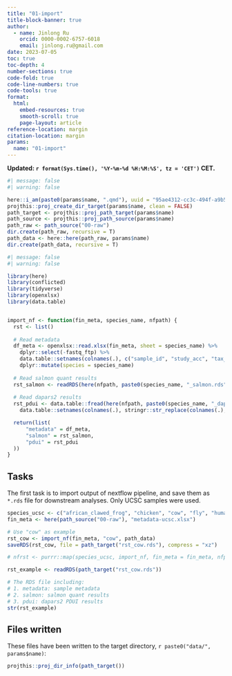 ```yaml
---
title: "01-import"
title-block-banner: true
author:
  - name: Jinlong Ru
    orcid: 0000-0002-6757-6018
    email: jinlong.ru@gmail.com
date: 2023-07-05
toc: true
toc-depth: 4
number-sections: true
code-fold: true
code-line-numbers: true
code-tools: true
format: 
  html:
    embed-resources: true
    smooth-scroll: true
    page-layout: article
reference-location: margin
citation-location: margin
params:
  name: "01-import"
---
```


**Updated: `r format(Sys.time(), '%Y-%m-%d %H:%M:%S', tz = 'CET')` CET.**

```r
#| message: false
#| warning: false

here::i_am(paste0(params$name, ".qmd"), uuid = "95ae4312-cc3c-494f-a9b5-57694fdddb2b")
projthis::proj_create_dir_target(params$name, clean = FALSE)
path_target <- projthis::proj_path_target(params$name)
path_source <- projthis::proj_path_source(params$name)
path_raw <- path_source("00-raw")
dir.create(path_raw, recursive = T)
path_data <- here::here(path_raw, params$name)
dir.create(path_data, recursive = T)
```

```r
#| message: false
#| warning: false

library(here)
library(conflicted)
library(tidyverse)
library(openxlsx)
library(data.table)


import_nf <- function(fin_meta, species_name, nfpath) {
  rst <- list()
  
  # Read metadata
  df_meta <- openxlsx::read.xlsx(fin_meta, sheet = species_name) %>% 
    dplyr::select(-fastq_ftp) %>% 
    data.table::setnames(colnames(.), c("sample_id", "study_acc", "tax_id", "sci_name", "tissue", "sex", "dev_stage", "sample_title")) %>% 
    dplyr::mutate(species = species_name)
  
  # Read salmon quant results
  rst_salmon <- readRDS(here(nfpath, paste0(species_name, "_salmon.rds")))
  
  # Read dapars2 results
  rst_pdui <- data.table::fread(here(nfpath, paste0(species_name, "_dapars2.tsv"))) %>% 
    data.table::setnames(colnames(.), stringr::str_replace(colnames(.), "_T[12]_PDUI", ""))

  return(list(
      "metadata" = df_meta,
      "salmon" = rst_salmon,
      "pdui" = rst_pdui
  ))
}
```

## Tasks

The first task is to import output of nextflow pipeline, and save them as `*.rds` file for downstream analyses. Only UCSC samples were used.

```r
species_ucsc <- c("african_clawed_frog", "chicken", "cow", "fly", "human", "macaque", "mouse", "pig", "rabbit", "tropical_clawed_frog", "zebrafish")
fin_meta <- here(path_source("00-raw"), "metadata-ucsc.xlsx")

# Use "cow" as example
rst_cow <- import_nf(fin_meta, "cow", path_data)
saveRDS(rst_cow, file = path_target("rst_cow.rds"), compress = "xz")

# nfrst <- purrr::map(species_ucsc, import_nf, fin_meta = fin_meta, nfpath = path_data)
```

```r
rst_example <- readRDS(path_target("rst_cow.rds"))

# The RDS file including:
# 1. metadata: sample metadata
# 2. salmon: salmon quant results
# 3. pdui: dapars2 PDUI results
str(rst_example)
```


## Files written

These files have been written to the target directory, ```r paste0("data/", params$name)```:

```r
projthis::proj_dir_info(path_target())
```
